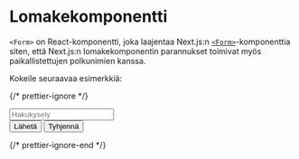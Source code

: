 
# Lomakekomponentti

`<Form>` on React-komponentti, joka laajentaa Next.js:n [`<Form>`](https://nextjs.org/docs/app/api-reference/components/form)-komponenttia siten, että Next.js:n lomakekomponentin parannukset toimivat myös paikallistettujen polkunimien kanssa.

Kokeile seuraavaa esimerkkiä:

{/* prettier-ignore */}
<Form action="/form-component">
  <div className="flex flex-col gap-4">
    <input
      type="text"
      name="q"
      placeholder="Hakukysely"
      className="bg-gray-200 text-gray-900 rounded-lg"
    />
    <div className="flex gap-2">
      <button
        type="submit"
        className="rounded-lg bg-gray-700 px-3 py-1 text-sm font-medium text-gray-100 no-underline hover:bg-gray-500 hover:text-white"
      >Lähetä</button>
      <button
        type="reset"
        className="rounded-lg bg-gray-700 px-3 py-1 text-sm font-medium text-gray-100 no-underline hover:bg-gray-500 hover:text-white"
      >Tyhjennä</button>
    </div>
  </div>
</Form>
{/* prettier-ignore-end */}
